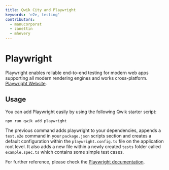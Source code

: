 ```yaml
---
title: Qwik City and Playwright
keywords: 'e2e, testing'
contributors:
  - manucorporat
  - zanettin
  - mhevery
---
```


# Playwright

Playwright enables reliable end-to-end testing for modern web apps supporting all modern rendering engines and works cross-platform. [Playwright Website](https://playwright.dev/).

## Usage

You can add Playwright easily by using the following Qwik starter script:

```shell
npm run qwik add playwright
```

The previous command adds playwright to your dependencies, appends a `test.e2e` command in your `package.json` scripts section and creates a default configuration within the `playwright.config.ts` file on the application root level.
It also adds a new file within a newly created `tests` folder called `example.spec.ts` which contains some simple test cases.

For further reference, please check the [Playwright documentation](https://playwright.dev/docs/intro).
